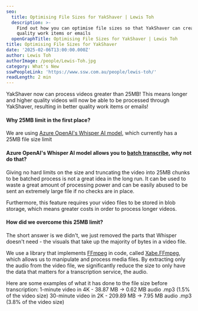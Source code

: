 ```yaml
---
seo:
  title: Optimising File Sizes for YakShaver | Lewis Toh
  description: >-
    Find out how you can optimise file sizes so that YakShaver can create better
    quality work items or emails
  openGraphTitle: Optimising File Sizes for YakShaver | Lewis Toh
title: Optimising File Sizes for YakShaver
date: '2025-02-06T13:00:00.000Z'
author: Lewis Toh
authorImage: /people/Lewis-Toh.jpg
category: What's New
sswPeopleLink: 'https://www.ssw.com.au/people/lewis-toh/'
readLength: 2 min
---
```


YakShaver now can process videos greater than 25MB! This means longer and higher quality videos will now be able to be processed through YakShaver, resulting in better quality work items or emails!

#### Why 25MB limit in the first place?

We are using [Azure OpenAI's Whisper AI model](https://learn.microsoft.com/en-us/azure/ai-services/speech-service/whisper-overview), which currently has a 25MB file size limit

#### Azure OpenAI's Whisper AI model allows you to [batch transcribe](https://learn.microsoft.com/en-us/azure/ai-services/speech-service/batch-transcription), why not do that?

Giving no hard limits on the size and truncating the video into 25MB chunks to be batched process is not a great idea in the long run. It can be used to waste a great amount of processing power and can be easily abused to be sent an extremely large file if no checks are in place.

Furthermore, this feature requires your video files to be stored in blob storage, which means greater costs in order to process longer videos.

#### How did we overcome this 25MB limit?

The short answer is we didn't, we just removed the parts that Whisper doesn't need - the visuals that take up the majority of bytes in a video file.

We use a library that implements [FFmpeg](https://ffmpeg.org/) in code, called [Xabe.FFmpeg](https://ffmpeg.xabe.net/index.html), which allows us to manipulate and process media files. By extracting only the audio from the video file, we significantly reduce the size to only have the data that matters for a transcription service, the audio.

Here are some examples of what it has done to the file size before transcription:
1-minute video in 4K - 38.87 MB -> 0.62 MB audio .mp3 (1.5% of the video size)
30-minute video in 2K - 209.89 MB -> 7.95 MB audio .mp3 (3.8% of the video size)
